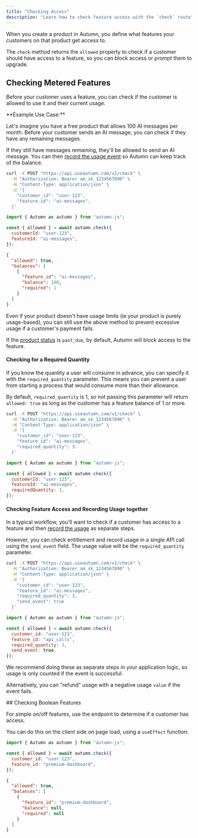 ```yaml
---
title: "Checking Access"
description: "Learn how to check feature access with the `check` route"
---
```


When you create a product in Autumn, you define what features your customers on that product get access to.

The `check` method returns the `allowed` property to check if a customer should have access to a feature, so you can block access or prompt them to upgrade.

## Checking Metered Features

Before your customer uses a feature, you can check if the customer is allowed to use it and their current usage.

<Info>
**Example Use Case:**

Let's imagine you have a free product that allows 100 AI messages per month. Before your customer sends an AI message, you can check if they have any remaining messages.

If they still have messages remaining, they'll be allowed to send an AI message. You can then [record the usage event](/features/tracking-usage/) so Autumn can keep track of the balance.

</Info>
<CodeGroup>

```bash cURL
curl -X POST "https://api.useautumn.com/v1/check" \
  -H "Authorization: Bearer am_sk_1234567890" \
  -H "Content-Type: application/json" \
  -d '{
    "customer_id": "user-123",
    "feature_id": "ai-messages",
  }'
```

```javascript Typescript
import { Autumn as autumn } from "autumn-js";

const { allowed } = await autumn.check({
  customerId: "user-123",
  featureId: "ai-messages",
});
```

</CodeGroup>

```json
{
  "allowed": true,
  "balances": [
    {
      "feature_id": "ai-messages",
      "balance": 100,
      "required": 1
    }
  ]
}
```

<Tip>
Even if your product doesn't have usage limits (ie your product is purely usage-based), you can still use the above method to prevent excessive usage if a customer's payment fails.

If the [product status](/products/enabling-product/#product-statuses) is `past_due`, by default, Autumn will block access to the feature.

</Tip>

#### Checking for a Required Quantity

If you know the quantity a user will consume in advance, you can specify it with the `required_quantity` parameter. This means you can prevent a user from starting a process that would consume more than their allowance.

By default, `required_quantity` is 1, so not passing this parameter will return `allowed: true` as long as the customer has a feature balance of 1 or more.

<CodeGroup>

```bash cURL {7}
curl -X POST "https://api.useautumn.com/v1/check" \
  -H "Authorization: Bearer am_sk_1234567890" \
  -H "Content-Type: application/json" \
  -d '{
    "customer_id": "user-123",
    "feature_id": "ai-messages",
    "required_quantity": 3
  }'
```

```javascript Typescript {10}
import { Autumn as autumn } from "autumn-js";

const { allowed } = await autumn.check({
  customerId: "user-123",
  featureId: "ai-messages",
  requiredQuantity: 3,
});
```

</CodeGroup>

#### Checking Feature Access and Recording Usage together

In a typical workflow, you'll want to check if a customer has access to a feature and then [record the usage](/features/tracking-usage/) as separate steps.

However, you can check entitlement and record usage in a single API call using the `send_event` field. The usage value will be the `required_quantity` parameter.

<CodeGroup>

```bash cURL {7-8}
curl -X POST "https://api.useautumn.com/v1/check" \
  -H "Authorization: Bearer am_sk_1234567890" \
  -H "Content-Type: application/json" \
  -d '{
    "customer_id": "user-123",
    "feature_id": "ai-messages",
    "required_quantity": 3,
    "send_event": true
  }'
```

```javascript Typescript
import { Autumn as autumn } from "autumn-js";

const { allowed } = await autumn.check({
  customer_id: "user-123",
  feature_id: "api_calls",
  required_quantity: 3,
  send_event: true,
});
```

</CodeGroup>

<Warning>
  We recommend doing these as separate steps in your application logic, so usage is only counted if the event is successful.

Alternatively, you can "refund" usage with a negative usage `value` if the event fails.

</Warning>
## Checking Boolean Features

For simple on/off features, use the endpoint to determine if a customer has access.

You can do this on the client side on page load, using a `useEffect` function:

```javascript
import { Autumn as autumn } from "autumn-js";

const { allowed } = await autumn.check({
  customer_id: "user-123",
  feature_id: "premium-dashboard",
});
```

```json
{
  "allowed": true,
  "balances": [
    {
      "feature_id": "premium-dashboard",
      "balance": null,
      "required": null
    }
  ]
}
```

